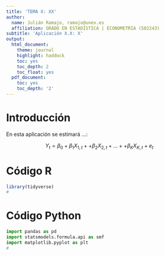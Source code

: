 ```yaml
---
title: 'TEMA X: XX'
author:
  name: Julián Ramajo, ramajo@unex.es
  affiliation: GRADO EN ESTADÍSTICA | ECONOMETRIA (502243)
subtitle: 'Aplicación X.X: X'
output:
  html_document:
    theme: journal
    highlight: haddock
    toc: yes
    toc_depth: 2
    toc_float: yes
  pdf_document:
    toc: yes
    toc_depth: '2'
---
```


# Introducción

En esta aplicación se estimará ...:

$$
Y_{t} = \beta_0 + \beta_1  X_{1,t} + + \beta_2  X_{2,t} +...++ \beta_K  X_{K,t} + e_{t}
$$

# Código R

```r
library(tidyverse)
#
```

# Código Python

```python
import pandas as pd
import statsmodels.formula.api as smf
import matplotlib.pyplot as plt
#
```
